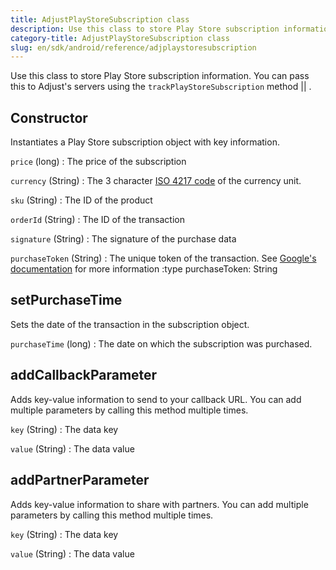 ```yaml
---
title: AdjustPlayStoreSubscription class
description: Use this class to store Play Store subscription information to Adjust.
category-title: AdjustPlayStoreSubscription class
slug: en/sdk/android/reference/adjplaystoresubscription
---
```



Use this class to store Play Store subscription information. You can pass this to Adjust's servers using the <Tooltip>`trackPlayStoreSubscription` method || <TrackPlayStoreSubscription /></Tooltip>.

<Function>

## Constructor

Instantiates a Play Store subscription object with key information.

<slot slot="signature">


<ConstructorSig />

</slot>

<slot slot="snippet">


<Constructor />

</slot>

<slot slot="parameters">

`price` (long)
: The price of the subscription

`currency` (String)
: The 3 character [ISO 4217 code](https://www.iban.com/currency-codes) of the currency unit.

`sku` (String)
: The ID of the product

`orderId` (String)
: The ID of the transaction

`signature` (String)
: The signature of the purchase data

`purchaseToken` (String)
: The unique token of the transaction. See [Google's documentation](https://developer.android.com/reference/com/android/billingclient/api/Purchase#getPurchaseToken()) for more information
:type purchaseToken: String

</slot>

</Function>

<Function>

## setPurchaseTime

Sets the date of the transaction in the subscription object.

<slot slot="signature">


<SetPurchaseTimeSig />

</slot>

<slot slot="snippet">


<SetPurchaseTime />

</slot>

<slot slot="parameters">

`purchaseTime` (long)
: The date on which the subscription was purchased.

</slot>

</Function>

<Function>

## addCallbackParameter

Adds key-value information to send to your callback URL. You can add multiple parameters by calling this method multiple times.

<slot slot="signature">


<AddCallbackParameterSig />

</slot>

<slot slot="snippet">


<AddCallbackParameter />

</slot>

<slot slot="parameters">

`key` (String)
: The data key

`value` (String)
: The data value

</slot>

</Function>

<Function>

## addPartnerParameter

Adds key-value information to share with partners. You can add multiple parameters by calling this method multiple times.

<slot slot="signature">


<AddPartnerParameterSig />

</slot>

<slot slot="snippet">


<AddPartnerParameter />

</slot>

<slot slot="parameters">

`key` (String)
: The data key

`value` (String)
: The data value

</slot>

</Function>
